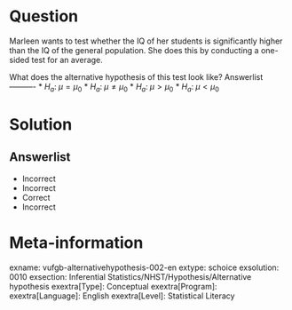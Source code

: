 Question
========

Marleen wants to test whether the IQ of her students is significantly higher than the IQ of the general population. She does this by conducting a one-sided test for an average.

What does the alternative hypothesis of this test look like? 
Answerlist
----------
* $H_{a}: \; \mu = \mu_{0}$
* $H_{a}: \; \mu \neq \mu_{0}$
* $H_{a}: \; \mu > \mu_{0}$
* $H_{a}: \; \mu < \mu_{0}$

Solution
========

Answerlist
----------
* Incorrect
* Incorrect
* Correct
* Incorrect

Meta-information
================
exname: vufgb-alternativehypothesis-002-en
extype: schoice
exsolution: 0010
exsection: Inferential Statistics/NHST/Hypothesis/Alternative hypothesis
exextra[Type]: Conceptual
exextra[Program]: 
exextra[Language]: English
exextra[Level]: Statistical Literacy

